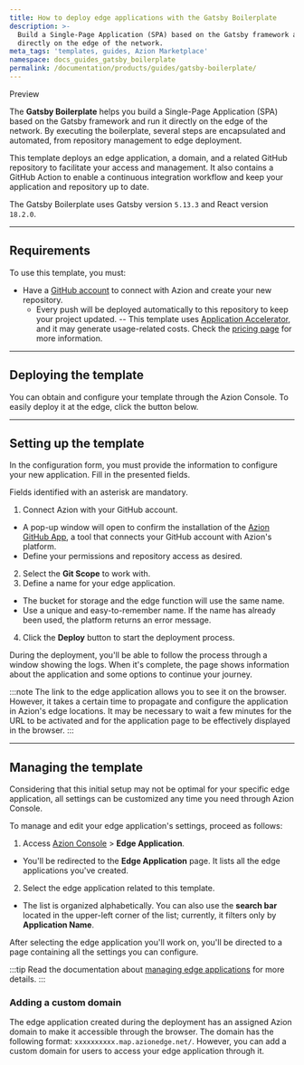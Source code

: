 ```yaml
---
title: How to deploy edge applications with the Gatsby Boilerplate
description: >-
  Build a Single-Page Application (SPA) based on the Gatsby framework and run it
  directly on the edge of the network.
meta_tags: 'templates, guides, Azion Marketplace'
namespace: docs_guides_gatsby_boilerplate
permalink: /documentation/products/guides/gatsby-boilerplate/
---
```


<Tag severity="info" client:only="vue">
Preview
</Tag>

The **Gatsby Boilerplate** helps you build a Single-Page Application (SPA) based on the Gatsby framework and run it directly on the edge of the network. By executing the boilerplate, several steps are encapsulated and automated, from repository management to edge deployment.

This template deploys an edge application, a domain, and a related GitHub repository to facilitate your access and management. It also contains a GitHub Action to enable a continuous integration workflow and keep your application and repository up to date.

The Gatsby Boilerplate uses Gatsby version `5.13.3` and React version `18.2.0`.

---

## Requirements

To use this template, you must:

- Have a [GitHub account](https://github.com/signup) to connect with Azion and create your new repository.
  - Every push will be deployed automatically to this repository to keep your project updated.
-- This template uses [Application Accelerator](/en/documentation/products/build/edge-application/application-accelerator/), and it may generate usage-related costs. Check the [pricing page](https://www.azion.com/en/pricing/) for more information.

---

## Deploying the template

You can obtain and configure your template through the Azion Console. To easily deploy it at the edge, click the button below.

 <LinkButton
    label="Deploy"
    link="https://console.azion.com/create/gatsby/gatsby-boilerplate"
    icon="ai ai-azion"
    icon-pos="left"
  />

---

## Setting up the template

In the configuration form, you must provide the information to configure your new application. Fill in the presented fields. 

Fields identified with an asterisk are mandatory.

1. Connect Azion with your GitHub account.
- A pop-up window will open to confirm the installation of the [Azion GitHub App](https://www.azion.com/en/documentation/products/guides/azion-github-app/), a tool that connects your GitHub account with Azion's platform.
- Define your permissions and repository access as desired.
2. Select the **Git Scope** to work with.
3. Define a name for your edge application.
- The bucket for storage and the edge function will use the same name.
- Use a unique and easy-to-remember name. If the name has already been used, the platform returns an error message.
4. Click the **Deploy** button to start the deployment process.

During the deployment, you'll be able to follow the process through a window showing the logs. When it's complete, the page shows information about the application and some options to continue your journey.

:::note
The link to the edge application allows you to see it on the browser. However, it takes a certain time to propagate and configure the application in Azion's edge locations. It may be necessary to wait a few minutes for the URL to be activated and for the application page to be effectively displayed in the browser.
:::

---

## Managing the template

Considering that this initial setup may not be optimal for your specific edge application, all settings can be customized any time you need through Azion Console.

To manage and edit your edge application's settings, proceed as follows:

1. Access [Azion Console](/en/documentation/products/guides/how-to-access-azion-console/) > **Edge Application**.
- You'll be redirected to the **Edge Application** page. It lists all the edge applications you've created. 
2. Select the edge application related to this template. 
- The list is organized alphabetically. You can also use the **search bar** located in the upper-left corner of the list; currently, it filters only by **Application Name**.

After selecting the edge application you'll work on, you'll be directed to a page containing all the settings you can configure.

:::tip
Read the documentation about [managing edge applications](/en/documentation/products/build/edge-application/first-steps/) for more details.
:::

### Adding a custom domain

The edge application created during the deployment has an assigned Azion domain to make it accessible through the browser. The domain has the following format: `xxxxxxxxxx.map.azionedge.net/`. However, you can add a custom domain for users to access your edge application through it.


<LinkButton link="/en/documentation/products/guides/configure-a-domain/" label="go to configuring a domain guide" severity="secondary" /> 




